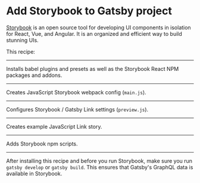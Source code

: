 # Add Storybook to Gatsby project

[Storybook](https://storybook.js.org/) is an open source tool for developing UI components in isolation for React, Vue, and Angular. It is an organized and efficient way to build stunning UIs.

This recipe:

---

Installs babel plugins and presets as well as the Storybook React NPM packages and addons.

<NPMPackage name="babel-loader" />
<NPMPackage name="@babel/preset-react" />
<NPMPackage name="@babel/preset-env" />
<NPMPackage name="@babel/plugin-proposal-class-properties" />
<NPMPackage name="babel-plugin-remove-graphql-queries" />
<NPMPackage name="babel-plugin-react-docgen" />

<NPMPackage name="@storybook/react" />
<NPMPackage name="@storybook/addon-actions" />
<NPMPackage name="@storybook/addon-docs" />

---

Creates JavaScript Storybook webpack config (`main.js`).

<File
  path="./.storybook/main.js"
  content="https://raw.githubusercontent.com/PaulieScanlon/gatsby-recipe-storybook-js/master/recipe/main.js"
/>

---

Configures Storybook / Gatsby Link settings (`preview.js`).

<File
  path="./.storybook/preview.js"
  content="https://raw.githubusercontent.com/PaulieScanlon/gatsby-recipe-storybook-js/master/recipe/preview.js"
/>

---

Creates example JavaScript Link story.

<File
  path="./src/components/Link.stories.js"
  content="https://raw.githubusercontent.com/PaulieScanlon/gatsby-recipe-storybook-js/master/recipe/Link.stories.js"
/>

---

Adds Storybook npm scripts.

<NPMScript
  name="storybook"
  command="NODE_ENV=production start-storybook -s ./public -p 6006 --ci"
/>
<NPMScript
  name="build-storybook"
  command="NODE_ENV=production build-storybook"
/>

---

After installing this recipe and before you run Storybook, make sure you run `gatsby develop` or `gatsby build`. This ensures that Gatsby's GraphQL data is available in Storybook.
